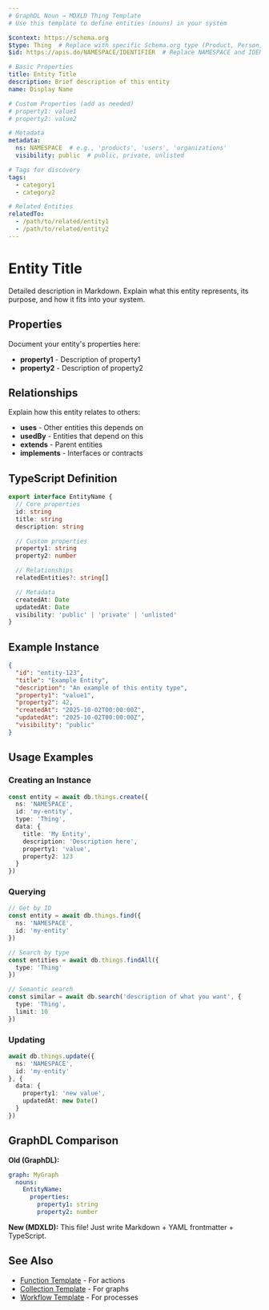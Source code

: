 ```yaml
---
# GraphDL Noun → MDXLD Thing Template
# Use this template to define entities (nouns) in your system

$context: https://schema.org
$type: Thing  # Replace with specific Schema.org type (Product, Person, Organization, etc.)
$id: https://apis.do/NAMESPACE/IDENTIFIER  # Replace NAMESPACE and IDENTIFIER

# Basic Properties
title: Entity Title
description: Brief description of this entity
name: Display Name

# Custom Properties (add as needed)
# property1: value1
# property2: value2

# Metadata
metadata:
  ns: NAMESPACE  # e.g., 'products', 'users', 'organizations'
  visibility: public  # public, private, unlisted

# Tags for discovery
tags:
  - category1
  - category2

# Related Entities
relatedTo:
  - /path/to/related/entity1
  - /path/to/related/entity2
---
```


# Entity Title

Detailed description in Markdown. Explain what this entity represents,
its purpose, and how it fits into your system.

## Properties

Document your entity's properties here:

- **property1** - Description of property1
- **property2** - Description of property2

## Relationships

Explain how this entity relates to others:

- **uses** - Other entities this depends on
- **usedBy** - Entities that depend on this
- **extends** - Parent entities
- **implements** - Interfaces or contracts

## TypeScript Definition

```typescript
export interface EntityName {
  // Core properties
  id: string
  title: string
  description: string

  // Custom properties
  property1: string
  property2: number

  // Relationships
  relatedEntities?: string[]

  // Metadata
  createdAt: Date
  updatedAt: Date
  visibility: 'public' | 'private' | 'unlisted'
}
```

## Example Instance

```json
{
  "id": "entity-123",
  "title": "Example Entity",
  "description": "An example of this entity type",
  "property1": "value1",
  "property2": 42,
  "createdAt": "2025-10-02T00:00:00Z",
  "updatedAt": "2025-10-02T00:00:00Z",
  "visibility": "public"
}
```

## Usage Examples

### Creating an Instance

```typescript
const entity = await db.things.create({
  ns: 'NAMESPACE',
  id: 'my-entity',
  type: 'Thing',
  data: {
    title: 'My Entity',
    description: 'Description here',
    property1: 'value',
    property2: 123
  }
})
```

### Querying

```typescript
// Get by ID
const entity = await db.things.find({
  ns: 'NAMESPACE',
  id: 'my-entity'
})

// Search by type
const entities = await db.things.findAll({
  type: 'Thing'
})

// Semantic search
const similar = await db.search('description of what you want', {
  type: 'Thing',
  limit: 10
})
```

### Updating

```typescript
await db.things.update({
  ns: 'NAMESPACE',
  id: 'my-entity'
}, {
  data: {
    property1: 'new value',
    updatedAt: new Date()
  }
})
```

## GraphDL Comparison

**Old (GraphDL):**
```yaml
graph: MyGraph
  nouns:
    EntityName:
      properties:
        property1: string
        property2: number
```

**New (MDXLD):**
This file! Just write Markdown + YAML frontmatter + TypeScript.

## See Also

- [Function Template](./verb-function-template.mdx) - For actions
- [Collection Template](./graph-collection-template.mdx) - For graphs
- [Workflow Template](./workflow-template.mdx) - For processes
